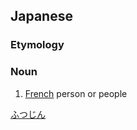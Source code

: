 ==Japanese==
{{ja-kanjitab|ふつ|じん|yomi=o}}

===Etymology===
{{suffix|lang=ja|sort=ふつじん|仏|tr1=Futsu|t1=France|人|tr2=jin|t2=person}}

===Noun===
{{ja-noun|ふつじん}}

# [[French]] person or people

[[Category:ja:Nationalities|ふつじん]]